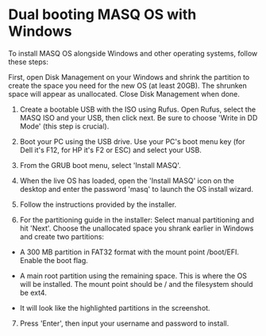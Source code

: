 
# Dual booting MASQ OS with Windows

To install MASQ OS alongside Windows and other operating systems, follow these steps:

  

First, open Disk Management on your Windows and shrink the partition to create the space you need for the new OS (at least 20GB). The shrunken space will appear as unallocated. Close Disk Management when done.

  

1. Create a bootable USB with the ISO using Rufus. Open Rufus, select the MASQ ISO and your USB, then click next. Be sure to choose 'Write in DD Mode' (this step is crucial).

2. Boot your PC using the USB drive. Use your PC's boot menu key (for Dell it's F12, for HP it's F2 or ESC) and select your USB.

3. From the GRUB boot menu, select 'Install MASQ'.

4. When the live OS has loaded, open the 'Install MASQ' icon on the desktop and enter the password 'masq' to launch the OS install wizard.

5. Follow the instructions provided by the installer.

6. For the partitioning guide in the installer: Select manual partitioning and hit 'Next'. Choose the unallocated space you shrank earlier in Windows and create two partitions:

- A 300 MB partition in FAT32 format with the mount point /boot/EFI. Enable the boot flag.

- A main root partition using the remaining space. This is where the OS will be installed. The mount point should be / and the filesystem should be ext4.

- It will look like the highlighted partitions in the screenshot.

7. Press 'Enter', then input your username and password to install.